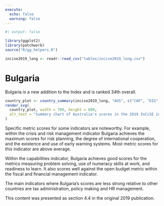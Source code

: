 ```yaml
---
execute:
  echo: false
  warning: false
---
```


<!-- DO NOT EDIT THIS FILE --->
<!-- AUTO GENERATED FROM r/generate_country_qmd.r --->

```r
#| output: false

library(ggplot2)
library(patchwork)
source("R/gg_helpers.R")

incise2019_long <- readr::read_csv("tables/incise2019_long.csv")

```

# Bulgaria {#sec-country-bgr .unnumbered}

:::{.lead}
Bulgaria is a new addition to the Index and is ranked 34th overall.
:::

```r
country_plot <- country_summary(incise2019_long, "AUS", c("CAP", "DIG"))
render_svg(
  country_plot, width = 700, height = 600,
  alt_text = "Summary chart of Australia's scores in the 2019 InCiSE index."
)
```

Specific metric scores for some indicators are noteworthy. For example, within
the crisis and risk management indicator Bulgaria achieves the maximum scores
for risk planning, the degree of international cooperation, and the existence
and use of early warning systems. Most metric scores for this indicator are
above average.

Within the capabilities indicator, Bulgaria achieves good scores for the
metrics measuring problem solving, use of numeracy skills at work, and
readiness to learn. It also scores well against the open budget metric within
the fiscal and financial management indicator.

The main indicators where Bulgaria's scores are less strong relative to other
countries are tax administration, policy making and HR management.

::: {.callout-note .crf title="Cross-referencing note" icon="false"}
This content was presented as section 4.4 in the original 2019 publication.
:::
